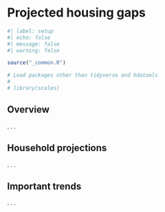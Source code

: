 # Projected housing gaps {#sec-projected-gaps}

```r
#| label: setup
#| echo: false
#| message: false
#| warning: false

source("_common.R")

# Load packages other than tidyverse and hdatools
# 
# library(scales)

```
## Overview

. . .

## Household projections

. . .

## Important trends

. . .

